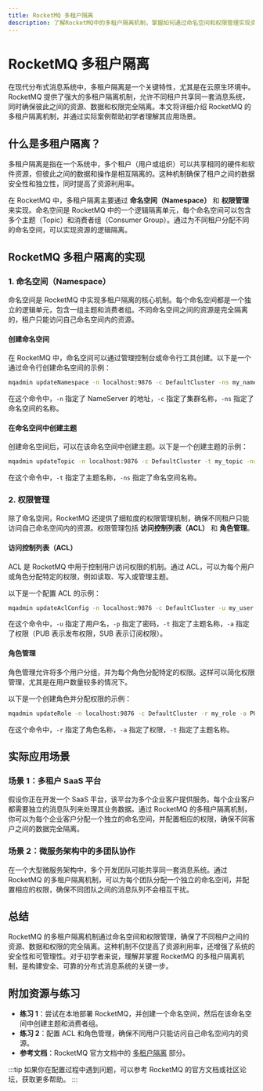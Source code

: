 ```yaml
---
title: RocketMQ 多租户隔离
description: 了解RocketMQ中的多租户隔离机制，掌握如何通过命名空间和权限管理实现资源隔离，确保不同租户之间的数据安全性和独立性。
---
```


# RocketMQ 多租户隔离

在现代分布式消息系统中，多租户隔离是一个关键特性，尤其是在云原生环境中。RocketMQ 提供了强大的多租户隔离机制，允许不同租户共享同一套消息系统，同时确保彼此之间的资源、数据和权限完全隔离。本文将详细介绍 RocketMQ 的多租户隔离机制，并通过实际案例帮助初学者理解其应用场景。

## 什么是多租户隔离？

多租户隔离是指在一个系统中，多个租户（用户或组织）可以共享相同的硬件和软件资源，但彼此之间的数据和操作是相互隔离的。这种机制确保了租户之间的数据安全性和独立性，同时提高了资源利用率。

在 RocketMQ 中，多租户隔离主要通过 **命名空间（Namespace）** 和 **权限管理** 来实现。命名空间是 RocketMQ 中的一个逻辑隔离单元，每个命名空间可以包含多个主题（Topic）和消费者组（Consumer Group）。通过为不同租户分配不同的命名空间，可以实现资源的逻辑隔离。

## RocketMQ 多租户隔离的实现

### 1. 命名空间（Namespace）

命名空间是 RocketMQ 中实现多租户隔离的核心机制。每个命名空间都是一个独立的逻辑单元，包含一组主题和消费者组。不同命名空间之间的资源是完全隔离的，租户只能访问自己命名空间内的资源。

#### 创建命名空间

在 RocketMQ 中，命名空间可以通过管理控制台或命令行工具创建。以下是一个通过命令行创建命名空间的示例：

```bash
mqadmin updateNamespace -n localhost:9876 -c DefaultCluster -ns my_namespace
```

在这个命令中，`-n` 指定了 NameServer 的地址，`-c` 指定了集群名称，`-ns` 指定了命名空间的名称。

#### 在命名空间中创建主题

创建命名空间后，可以在该命名空间中创建主题。以下是一个创建主题的示例：

```bash
mqadmin updateTopic -n localhost:9876 -c DefaultCluster -t my_topic -ns my_namespace
```

在这个命令中，`-t` 指定了主题名称，`-ns` 指定了命名空间名称。

### 2. 权限管理

除了命名空间，RocketMQ 还提供了细粒度的权限管理机制，确保不同租户只能访问自己命名空间内的资源。权限管理包括 **访问控制列表（ACL）** 和 **角色管理**。

#### 访问控制列表（ACL）

ACL 是 RocketMQ 中用于控制用户访问权限的机制。通过 ACL，可以为每个用户或角色分配特定的权限，例如读取、写入或管理主题。

以下是一个配置 ACL 的示例：

```bash
mqadmin updateAclConfig -n localhost:9876 -c DefaultCluster -u my_user -p my_password -t my_topic -a PUB|SUB
```

在这个命令中，`-u` 指定了用户名，`-p` 指定了密码，`-t` 指定了主题名称，`-a` 指定了权限（PUB 表示发布权限，SUB 表示订阅权限）。

#### 角色管理

角色管理允许将多个用户分组，并为每个角色分配特定的权限。这样可以简化权限管理，尤其是在用户数量较多的情况下。

以下是一个创建角色并分配权限的示例：

```bash
mqadmin updateRole -n localhost:9876 -c DefaultCluster -r my_role -a PUB|SUB -t my_topic
```

在这个命令中，`-r` 指定了角色名称，`-a` 指定了权限，`-t` 指定了主题名称。

## 实际应用场景

### 场景 1：多租户 SaaS 平台

假设你正在开发一个 SaaS 平台，该平台为多个企业客户提供服务。每个企业客户都需要独立的消息队列来处理其业务数据。通过 RocketMQ 的多租户隔离机制，你可以为每个企业客户分配一个独立的命名空间，并配置相应的权限，确保不同客户之间的数据完全隔离。

### 场景 2：微服务架构中的多团队协作

在一个大型微服务架构中，多个开发团队可能共享同一套消息系统。通过 RocketMQ 的多租户隔离机制，可以为每个团队分配一个独立的命名空间，并配置相应的权限，确保不同团队之间的消息队列不会相互干扰。

## 总结

RocketMQ 的多租户隔离机制通过命名空间和权限管理，确保了不同租户之间的资源、数据和权限的完全隔离。这种机制不仅提高了资源利用率，还增强了系统的安全性和可管理性。对于初学者来说，理解并掌握 RocketMQ 的多租户隔离机制，是构建安全、可靠的分布式消息系统的关键一步。

## 附加资源与练习

- **练习 1**：尝试在本地部署 RocketMQ，并创建一个命名空间，然后在该命名空间中创建主题和消费者组。
- **练习 2**：配置 ACL 和角色管理，确保不同用户只能访问自己命名空间内的资源。
- **参考文档**：RocketMQ 官方文档中的 [多租户隔离](https://rocketmq.apache.org/docs/multi-tenant/) 部分。

:::tip
如果你在配置过程中遇到问题，可以参考 RocketMQ 的官方文档或社区论坛，获取更多帮助。
:::